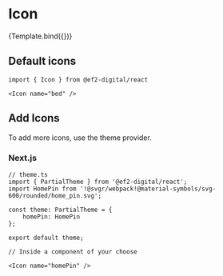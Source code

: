 
<Meta title="Display/Icon" component={Icon} />

# Icon


<Canvas>
    <Story
        name="Default"
        args={{
            name: 'bed'
        }}
    >
        {Template.bind({})}
    </Story>
</Canvas>

## Default icons

<IconGallery>
    <IconItem name="bed">
        <Icon name="bed" />
    </IconItem>
    <IconItem name="scene">
        <Icon name="scene" />
    </IconItem>
    <IconItem name="cooking">
        <Icon name="cooking" />
    </IconItem>
    <IconItem name="star">
        <Icon name="star" />
    </IconItem>
    <IconItem name="starFill">
        <Icon name="starFill" />
    </IconItem>
</IconGallery>

```tsx
import { Icon } from @ef2-digital/react

<Icon name="bed" />
```

## Add Icons

To add more icons, use the theme provider.

### Next.js

```tsx
// theme.ts
import { PartialTheme } from '@ef2-digital/react';
import HomePin from '!@svgr/webpack!@material-symbols/svg-600/rounded/home_pin.svg';

const theme: PartialTheme = {
    homePin: HomePin
};

export default theme;
```

```tsx
// Inside a component of your choose

<Icon name="homePin" />
```
